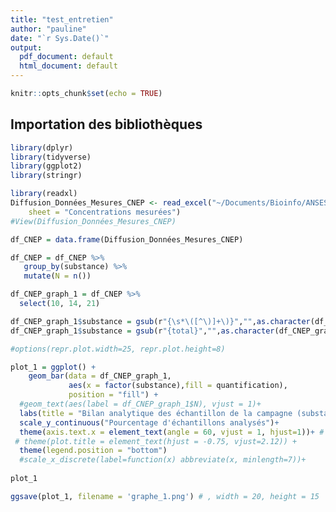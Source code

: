 ```yaml
---
title: "test_entretien"
author: "pauline"
date: "`r Sys.Date()`"
output:
  pdf_document: default
  html_document: default
---
```


```r
knitr::opts_chunk$set(echo = TRUE)
```


## Importation des bibliothèques
```r
library(dplyr)
library(tidyverse)
library(ggplot2)
library(stringr)
```


```r
library(readxl)
Diffusion_Données_Mesures_CNEP <- read_excel("~/Documents/Bioinfo/ANSES/Diffusion_Données_Mesures_CNEP.xlsx", 
    sheet = "Concentrations mesurées")
#View(Diffusion_Données_Mesures_CNEP)
```

```r
df_CNEP = data.frame(Diffusion_Données_Mesures_CNEP)
```

```r
df_CNEP = df_CNEP %>%
   group_by(substance) %>%
   mutate(N = n())
```

```r
df_CNEP_graph_1 = df_CNEP %>% 
  select(10, 14, 21)
```

```r
df_CNEP_graph_1$substance = gsub(r"{\s*\([^\)]+\)}","",as.character(df_CNEP_graph_1$substance))
df_CNEP_graph_1$substance = gsub(r"{total}","",as.character(df_CNEP_graph_1$substance))
```



```r
#options(repr.plot.width=25, repr.plot.height=8)

plot_1 = ggplot() + 
    geom_bar(data = df_CNEP_graph_1,
             aes(x = factor(substance),fill = quantification),
             position = "fill") +
  #geom_text(aes(label = df_CNEP_graph_1$N), vjust = 1)+
  labs(title = "Bilan analytique des échantillon de la campagne (substance quantifiées au moins une fois)") +
  scale_y_continuous("Pourcentage d'échantillons analysés")+ 
  theme(axis.text.x = element_text(angle = 60, vjust = 1, hjust=1))+ #
 # theme(plot.title = element_text(hjust = -0.75, vjust=2.12)) +
  theme(legend.position = "bottom")
  #scale_x_discrete(label=function(x) abbreviate(x, minlength=7))+
  
plot_1
```

```r
ggsave(plot_1, filename = 'graphe_1.png') # , width = 20, height = 15
```


